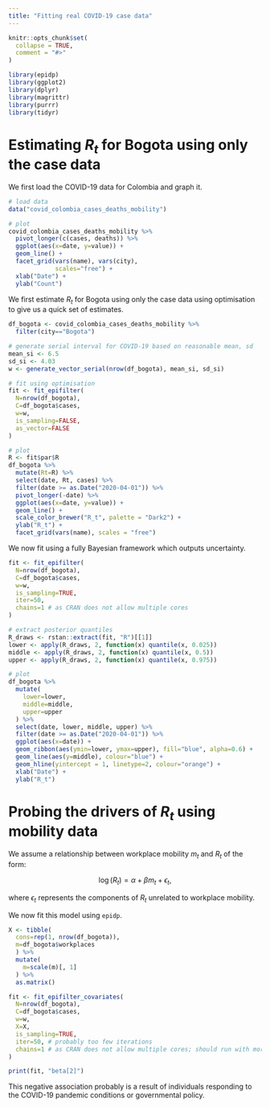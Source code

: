 ```yaml
---
title: "Fitting real COVID-19 case data"
---
```


```r
knitr::opts_chunk$set(
  collapse = TRUE,
  comment = "#>"
)
```

```r
library(epidp)
library(ggplot2)
library(dplyr)
library(magrittr)
library(purrr)
library(tidyr)
```

# Estimating $R_t$ for Bogota using only the case data
We first load the COVID-19 data for Colombia and graph it.
```r
# load data
data("covid_colombia_cases_deaths_mobility")

# plot
covid_colombia_cases_deaths_mobility %>% 
  pivot_longer(c(cases, deaths)) %>%
  ggplot(aes(x=date, y=value)) +
  geom_line() +
  facet_grid(vars(name), vars(city),
             scales="free") +
  xlab("Date") +
  ylab("Count")
```
We first estimate $R_t$ for Bogota using only the case data using optimisation to give us a quick set of estimates.
```r
df_bogota <- covid_colombia_cases_deaths_mobility %>% 
  filter(city=="Bogota")

# generate serial interval for COVID-19 based on reasonable mean, sd
mean_si <- 6.5
sd_si <- 4.03
w <- generate_vector_serial(nrow(df_bogota), mean_si, sd_si)

# fit using optimisation
fit <- fit_epifilter(
  N=nrow(df_bogota),
  C=df_bogota$cases,
  w=w,
  is_sampling=FALSE,
  as_vector=FALSE
)

# plot
R <- fit$par$R
df_bogota %>% 
  mutate(Rt=R) %>% 
  select(date, Rt, cases) %>% 
  filter(date >= as.Date("2020-04-01")) %>% 
  pivot_longer(-date) %>% 
  ggplot(aes(x=date, y=value)) +
  geom_line() +
  scale_color_brewer("R_t", palette = "Dark2") +
  ylab("R_t") +
  facet_grid(vars(name), scales = "free")
```
We now fit using a fully Bayesian framework which outputs uncertainty.
```r
fit <- fit_epifilter(
  N=nrow(df_bogota),
  C=df_bogota$cases,
  w=w,
  is_sampling=TRUE,
  iter=50,
  chains=1 # as CRAN does not allow multiple cores
)

# extract posterior quantiles
R_draws <- rstan::extract(fit, "R")[[1]]
lower <- apply(R_draws, 2, function(x) quantile(x, 0.025))
middle <- apply(R_draws, 2, function(x) quantile(x, 0.5))
upper <- apply(R_draws, 2, function(x) quantile(x, 0.975))

# plot
df_bogota %>% 
  mutate(
    lower=lower,
    middle=middle,
    upper=upper
  ) %>% 
  select(date, lower, middle, upper) %>% 
  filter(date >= as.Date("2020-04-01")) %>% 
  ggplot(aes(x=date)) +
  geom_ribbon(aes(ymin=lower, ymax=upper), fill="blue", alpha=0.6) +
  geom_line(aes(y=middle), colour="blue") +
  geom_hline(yintercept = 1, linetype=2, colour="orange") +
  xlab("Date") +
  ylab("R_t")
```

# Probing the drivers of $R_t$ using mobility data
We assume a relationship between workplace mobility $m_t$ and $R_t$ of the form:

$$
\log(R_t) = \alpha + \beta m_t + \epsilon_t,
$$

where $\epsilon_t$ represents the components of $R_t$ unrelated to workplace mobility.

We now fit this model using `epidp`.

```r
X <- tibble(
  cons=rep(1, nrow(df_bogota)),
  m=df_bogota$workplaces
  ) %>% 
  mutate(
    m=scale(m)[, 1]
  ) %>% 
  as.matrix()

fit <- fit_epifilter_covariates(
  N=nrow(df_bogota),
  C=df_bogota$cases,
  w=w,
  X=X,
  is_sampling=TRUE,
  iter=50, # probably too few iterations
  chains=1 # as CRAN does not allow multiple cores; should run with more cores
)

print(fit, "beta[2]")
```
This negative association probably is a result of individuals responding to the COVID-19 pandemic conditions or governmental policy.
